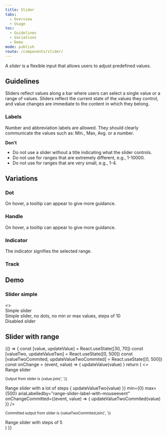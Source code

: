 ```yaml
---
title: Slider
tabs:
  - Overview
  - Usage
toc:
  - Guidelines
  - Variations
  - Demo
mode: publish
route: /components/slider/
---
```



A _slider_ is a flexible input that allows users to adjust predefined values.

<!--One to two sentences as an introduction to the component-->

## Guidelines

<!--List how to use it, sizes, widths, grid interactions, color allowances -->

Sliders reflect values along a bar where users can select a single value or a range of values. Sliders reflect the current state of the values they control, and value changes are immediate to the content in which they belong.

### Labels

Number and abbreviation labels are allowed. They should clearly communicate the values such as: Min., Max, Avg. or a number.

**Don't**

<!--Bullet point list if needed -->

- Do not use a slider without a title indicating what the slider controls.
- Do not use for ranges that are extremely different, e.g., 1-10000.
- Do not use for ranges that are very small, e.g., 1-4.

## Variations

<!--One ### heading per frame in Figma, explaining each component in that frame. One 'content' section per variation if needed -->

### Dot

On hover, a tooltip can appear to give more guidance.

<FigmaImage
  url="https://www.figma.com/file/0bGXR2sCwMVSDNyyzu5BXrO5/Desktop-UI?node-id=2544%3A419"
  alt="Figma design of slider dot"
/>

### Handle

On hover, a tooltip can appear to give more guidance.

<FigmaImage
  url="https://www.figma.com/file/0bGXR2sCwMVSDNyyzu5BXrO5/Desktop-UI?node-id=2544%3A418"
  alt="Figma design of slider handle"
/>

### Indicator

The indicator signifies the selected range.

<FigmaImage
  url="https://www.figma.com/file/0bGXR2sCwMVSDNyyzu5BXrO5/Desktop-UI?node-id=2544%3A417"
  alt="Figma design of slider indicator"
/>

### Track

<FigmaImage
  url="https://www.figma.com/file/0bGXR2sCwMVSDNyyzu5BXrO5/Desktop-UI?node-id=2544%3A416"
  alt="Figma design of slider track"
/>

## Demo

### Slider simple

<Playground>
  <>
    <div>
      <span id="simple-slider">Simple slider</span>
      <Slider value={4} min={0} max={10} ariaLabelledby="simple-slider" />
    </div>
    <div style={{ marginTop: '2rem' }}>
      <span id="even-simpler-slider">
        Simple slider, no dots, no min or max values, steps of 10
      </span>
      <Slider
        ariaLabelledby="even-simpler-slider"
        value={50}
        min={0}
        max={100}
        step={10}
        minMaxDots={false}
        minMaxValues={false}
      />
    </div>
    <div style={{ marginTop: '2rem' }}>
      <label id="disabled-slider">Disabled slider</label>
      <Slider value={50} disabled={true} ariaLabelledby="disabled-slider" />
    </div>
  </>
</Playground>

## Slider with range

<Playground>
  {() => {
    const [value, updateValue] = React.useState([30, 70])
    const [valueTwo, updateValueTwo] = React.useState([0, 500])
    const [valueTwoCommited, updateValueTwoCommited] = React.useState([0, 500])
    const onChange = (event, value) => {
      updateValue(value)
    }
    return (
      <>
        <div>
          <span id="range-slider-label">Range slider</span>
          <Slider
            value={value}
            onChange={onChange}
            ariaLabelledby="range-slider-label"
          />
          <p style={{ marginTop: '1.5rem' }}>
            <small>Output from slider is {value.join(', ')}</small>
          </p>
        </div>
        <div style={{ marginTop: '2rem' }}>
          <span id="range-slider-label-with-mouseevent">
            Range slider with a lot of steps
          </span>
          <Slider
            value={valueTwo}
            onChange={(event, value) => {
              updateValueTwo(value)
            }}
            min={0}
            max={500}
            ariaLabelledby="range-slider-label-with-mouseevent"
            onChangeCommitted={(event, value) => {
              updateValueTwoCommited(value)
            }}
          />
          <p style={{ marginTop: '1.5rem' }}>
            <small>
              Committed output from slider is {valueTwoCommited.join(', ')}
            </small>
          </p>
        </div>
        <div style={{ marginTop: '2rem' }}>
          <span id="large-step-range-slider">Range slider with steps of 5</span>
          <Slider
            ariaLabelledby="large-step-range-slider"
            step={5}
            min={30}
            minMaxDots={false}
            value={[40, 60]}
          />
        </div>
      </>
    )
  }}
</Playground>
